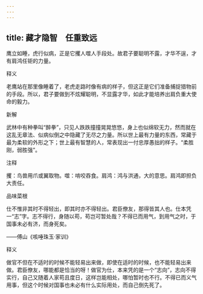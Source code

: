 ```yaml
---
---
---
```

title: 藏才隐智　任重致远
---



鹰立如睡，虎行似病，正是它攫人噬人手段处。故君子要聪明不露，才华不逞，才有肩鸿任钜的力量。

释义

老鹰站在那里像睡着了，老虎走路时像有病的样子，但这正是它们准备捕捉猎物前的手段。所以，君子要做到不炫耀聪明，不显露才华，如此才能培养出肩负重大使命的毅力。

新解

武林中有种拳叫“醉拳”，只见人跌跌撞撞晃晃悠悠，身上也似绵软无力，然而就在这乱无章法、似病似倒之中隐藏了无尽之力量。所以世上最有力量的东西，常藏于最为柔软的外形之下；世上最有智慧的人，常表现出一付忠厚愚拙的样子。“柔胜刚，弱胜强”。

注释

攫：鸟兽用爪或翼取物。噬：啃咬吞食。肩鸿：鸿与洪通，大的意思。肩鸿即担负大责任。

品味菜根

仕不惟非其时不得轻出，即其时亦不得轻出。君臣僚友，那得皆其人也。仕本凭一“志”字。志不得行，身随以苟，苟岂可暂处哉？不得已而用气，到用气之时，于国事未必有济，而身死矣。

——傅山《咳唾珠玉·家训》

释义

做官不但在不适时的时候不能轻易出来做，即使在适时的时候，也不能轻易出来做。君臣僚友，哪能都是恰当的呀！做官为仕，本来凭的是一个“志向”，志向不得实行，自己又随着人家苟且度日，这样岂能相处，哪怕暂时也不行。不得已而义气用事，但这个时候对国事也未必有什么实际用处，而自己倒先死了。